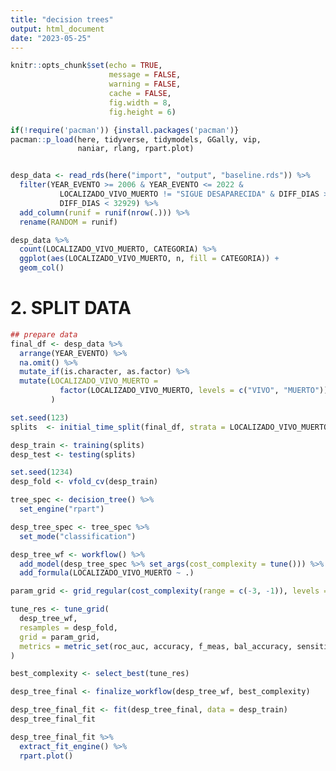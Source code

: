 ```yaml
---
title: "decision trees"
output: html_document
date: "2023-05-25"
---
```



```r
knitr::opts_chunk$set(echo = TRUE, 
                      message = FALSE,
                      warning = FALSE,
                      cache = FALSE,
                      fig.width = 8, 
                      fig.height = 6)
```


```r
if(!require('pacman')) {install.packages('pacman')}
pacman::p_load(here, tidyverse, tidymodels, GGally, vip,
               naniar, rlang, rpart.plot)


desp_data <- read_rds(here("import", "output", "baseline.rds")) %>% 
  filter(YEAR_EVENTO >= 2006 & YEAR_EVENTO <= 2022 &
           LOCALIZADO_VIVO_MUERTO != "SIGUE DESAPARECIDA" & DIFF_DIAS >= 0 &
           DIFF_DIAS < 32929) %>% 
  add_column(runif = runif(nrow(.))) %>% 
  rename(RANDOM = runif)
```


```r
desp_data %>% 
  count(LOCALIZADO_VIVO_MUERTO, CATEGORIA) %>% 
  ggplot(aes(LOCALIZADO_VIVO_MUERTO, n, fill = CATEGORIA)) +
  geom_col()
```


# 2. SPLIT DATA  


```r
## prepare data 
final_df <- desp_data %>% 
  arrange(YEAR_EVENTO) %>% 
  na.omit() %>% 
  mutate_if(is.character, as.factor) %>% 
  mutate(LOCALIZADO_VIVO_MUERTO = 
           factor(LOCALIZADO_VIVO_MUERTO, levels = c("VIVO", "MUERTO"))
         )
```



```r
set.seed(123)
splits  <- initial_time_split(final_df, strata = LOCALIZADO_VIVO_MUERTO)

desp_train <- training(splits)
desp_test <- testing(splits)
```


```r
set.seed(1234)
desp_fold <- vfold_cv(desp_train)
```


```r
tree_spec <- decision_tree() %>%
  set_engine("rpart")

desp_tree_spec <- tree_spec %>%
  set_mode("classification")
```



```r
desp_tree_wf <- workflow() %>%
  add_model(desp_tree_spec %>% set_args(cost_complexity = tune())) %>%
  add_formula(LOCALIZADO_VIVO_MUERTO ~ .)
```



```r
param_grid <- grid_regular(cost_complexity(range = c(-3, -1)), levels = 10)

tune_res <- tune_grid(
  desp_tree_wf, 
  resamples = desp_fold, 
  grid = param_grid, 
  metrics = metric_set(roc_auc, accuracy, f_meas, bal_accuracy, sensitivity, specificity)
)
```

```r
best_complexity <- select_best(tune_res)

desp_tree_final <- finalize_workflow(desp_tree_wf, best_complexity)

desp_tree_final_fit <- fit(desp_tree_final, data = desp_train)
desp_tree_final_fit
```

```r
desp_tree_final_fit %>%
  extract_fit_engine() %>%
  rpart.plot()
```







